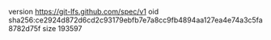 version https://git-lfs.github.com/spec/v1
oid sha256:ce2924d872d6cd2c93179ebfb7e7a8cc9fb4894aa127ea4e74a3c5fa8782d75f
size 193597
